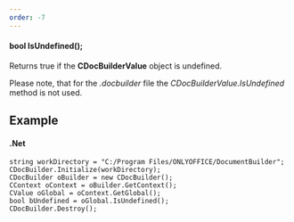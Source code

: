 ```yaml
---
order: -7
---
```

#### bool IsUndefined();

Returns true if the **CDocBuilderValue** object is undefined.

Please note, that for the *.docbuilder* file the *CDocBuilderValue.IsUndefined* method is not used.

## Example

#### .Net

```
string workDirectory = "C:/Program Files/ONLYOFFICE/DocumentBuilder";
CDocBuilder.Initialize(workDirectory);
CDocBuilder oBuilder = new CDocBuilder();
CContext oContext = oBuilder.GetContext();
CValue oGlobal = oContext.GetGlobal();
bool bUndefined = oGlobal.IsUndefined();
CDocBuilder.Destroy();
```
